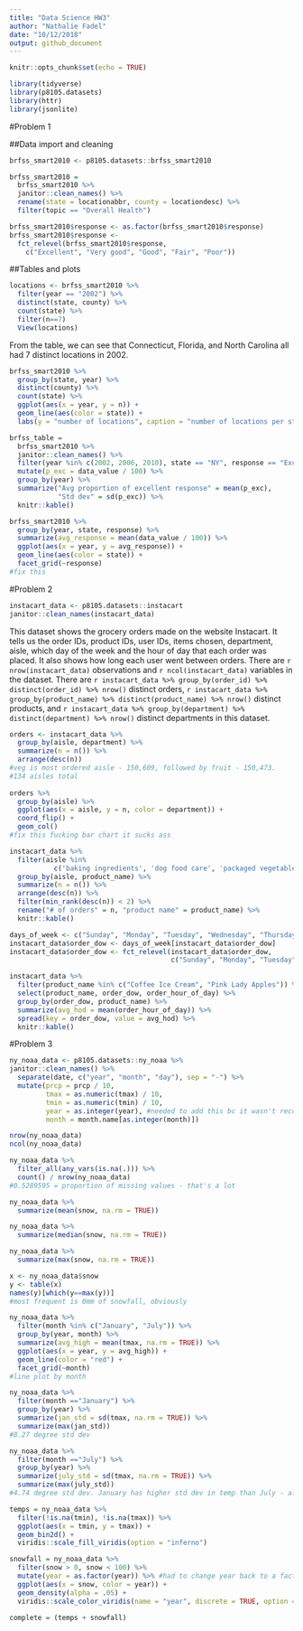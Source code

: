 ```yaml
---
title: "Data Science HW3"
author: "Nathalie Fadel"
date: "10/12/2018"
output: github_document
---
```


```r
knitr::opts_chunk$set(echo = TRUE)
```

```r
library(tidyverse)
library(p8105.datasets)
library(httr)
library(jsonlite)
```

#Problem 1

##Data import and cleaning
```r
brfss_smart2010 <- p8105.datasets::brfss_smart2010

brfss_smart2010 = 
  brfss_smart2010 %>%
  janitor::clean_names() %>%
  rename(state = locationabbr, county = locationdesc) %>%
  filter(topic == "Overall Health")

brfss_smart2010$response <- as.factor(brfss_smart2010$response) 
brfss_smart2010$response <- 
  fct_relevel(brfss_smart2010$response, 
    c("Excellent", "Very good", "Good", "Fair", "Poor"))
```

##Tables and plots
```r
locations <- brfss_smart2010 %>%
  filter(year == "2002") %>%
  distinct(state, county) %>%
  count(state) %>%
  filter(n==7)
  View(locations)
```
From the table, we can see that Connecticut, Florida, and North Carolina all had 7 distinct locations in 2002.

```r
brfss_smart2010 %>%
  group_by(state, year) %>%
  distinct(county) %>%
  count(state) %>%
  ggplot(aes(x = year, y = n)) +
  geom_line(aes(color = state)) +
  labs(y = "number of locations", caption = "number of locations per state from 2002-2010")

brfss_table =
  brfss_smart2010 %>%
  janitor::clean_names() %>%
  filter(year %in% c(2002, 2006, 2010), state == "NY", response == "Excellent") %>%
  mutate(p_exc = data_value / 100) %>%
  group_by(year) %>%
  summarize("Avg proportion of excellent response" = mean(p_exc), 
            "Std dev" = sd(p_exc)) %>%
  knitr::kable()

brfss_smart2010 %>%
  group_by(year, state, response) %>%
  summarize(avg_response = mean(data_value / 100)) %>%
  ggplot(aes(x = year, y = avg_response)) + 
  geom_line(aes(color = state)) +
  facet_grid(~response)
#fix this
```

#Problem 2
```r
instacart_data <- p8105.datasets::instacart
janitor::clean_names(instacart_data)
```
This dataset shows the grocery orders made on the website Instacart. It tells us the order IDs, product IDs, user IDs, items chosen, department, aisle, which day of the week and the hour of day that each order was placed. It also shows how long each user went between orders. There are `r nrow(instacart_data)` observations and `r ncol(instacart_data)` variables in the dataset. There are `r instacart_data %>% group_by(order_id) %>% distinct(order_id) %>% nrow()` distinct orders, `r instacart_data %>% group_by(product_name) %>% distinct(product_name) %>% nrow()` distinct products, and `r instacart_data %>% group_by(department) %>% distinct(department) %>% nrow()` distinct departments in this dataset.

```r
orders <- instacart_data %>%
  group_by(aisle, department) %>%
  summarize(n = n()) %>%
  arrange(desc(n)) 
#veg is most ordered aisle - 150,609, followed by fruit - 150,473.
#134 aisles total
  
orders %>%
  group_by(aisle) %>%
  ggplot(aes(x = aisle, y = n, color = department)) +
  coord_flip() +
  geom_col()
#fix this fucking bar chart it sucks ass

instacart_data %>%
  filter(aisle %in% 
           c('baking ingredients', 'dog food care', 'packaged vegetables fruits')) %>%
  group_by(aisle, product_name) %>%
  summarize(n = n()) %>%
  arrange(desc(n)) %>%
  filter(min_rank(desc(n)) < 2) %>%
  rename("# of orders" = n, "product name" = product_name) %>%
  knitr::kable()

days_of_week <- c("Sunday", "Monday", "Tuesday", "Wednesday", "Thursday", "Friday", "Saturday")
instacart_data$order_dow <- days_of_week[instacart_data$order_dow] 
instacart_data$order_dow <- fct_relevel(instacart_data$order_dow, 
                                        c("Sunday", "Monday", "Tuesday", "Wednesday", "Thursday", "Friday", "Saturday"))

instacart_data %>%
  filter(product_name %in% c("Coffee Ice Cream", "Pink Lady Apples")) %>%
  select(product_name, order_dow, order_hour_of_day) %>%
  group_by(order_dow, product_name) %>%
  summarize(avg_hod = mean(order_hour_of_day)) %>%
  spread(key = order_dow, value = avg_hod) %>%
  knitr::kable()
```

#Problem 3
```r
ny_noaa_data <- p8105.datasets::ny_noaa %>%
janitor::clean_names() %>%
  separate(date, c("year", "month", "day"), sep = "-") %>%
  mutate(prcp = prcp / 10, 
         tmax = as.numeric(tmax) / 10,
         tmin = as.numeric(tmin) / 10,
         year = as.integer(year), #needed to add this bc it wasn't recognizing year as a numeric variable. Also, need integer years obvi.
         month = month.name[as.integer(month)])

nrow(ny_noaa_data)
ncol(ny_noaa_data)

ny_noaa_data %>%
  filter_all(any_vars(is.na(.))) %>%
  count() / nrow(ny_noaa_data)
#0.5289595 = proportion of missing values - that's a lot

ny_noaa_data %>%
  summarize(mean(snow, na.rm = TRUE))

ny_noaa_data %>%
  summarize(median(snow, na.rm = TRUE)) 

ny_noaa_data %>%
  summarize(max(snow, na.rm = TRUE))

x <- ny_noaa_data$snow 
y <- table(x)
names(y)[which(y==max(y))]
#most frequent is 0mm of snowfall, obviously

ny_noaa_data %>%
  filter(month %in% c("January", "July")) %>%
  group_by(year, month) %>%
  summarize(avg_high = mean(tmax, na.rm = TRUE)) %>%
  ggplot(aes(x = year, y = avg_high)) +
  geom_line(color = "red") +
  facet_grid(~month)
#line plot by month   

ny_noaa_data %>%
  filter(month =="January") %>%
  group_by(year) %>%
  summarize(jan_std = sd(tmax, na.rm = TRUE)) %>%
  summarize(max(jan_std))
#8.27 degree std dev

ny_noaa_data %>%
  filter(month =="July") %>%
  group_by(year) %>%
  summarize(july_std = sd(tmax, na.rm = TRUE)) %>%
  summarize(max(july_std))
#4.74 degree std dev. January has higher std dev in temp than July - almost twice as much. High temperature fluctuations in the winter seem to be more drastic from year to year, judging by the graph.

temps = ny_noaa_data %>%
  filter(!is.na(tmin), !is.na(tmax)) %>%
  ggplot(aes(x = tmin, y = tmax)) +
  geom_bin2d() +
  viridis::scale_fill_viridis(option = "inferno")

snowfall = ny_noaa_data %>% 
  filter(snow > 0, snow < 100) %>% 
  mutate(year = as.factor(year)) %>% #had to change year back to a factor vector
  ggplot(aes(x = snow, color = year)) + 
  geom_density(alpha = .05) + 
  viridis::scale_color_viridis(name = "year", discrete = TRUE, option = "inferno")

complete = (temps + snowfall) 

```



